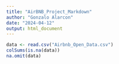 ```yaml
---
title: "AirBNB_Project_Markdown"
author: "Gonzalo Alarcon"
date: "2024-04-12"
output: html_document
---
```


```r
data <- read.csv("Airbnb_Open_Data.csv")
colSums(is.na(data))
na.omit(data)
```

